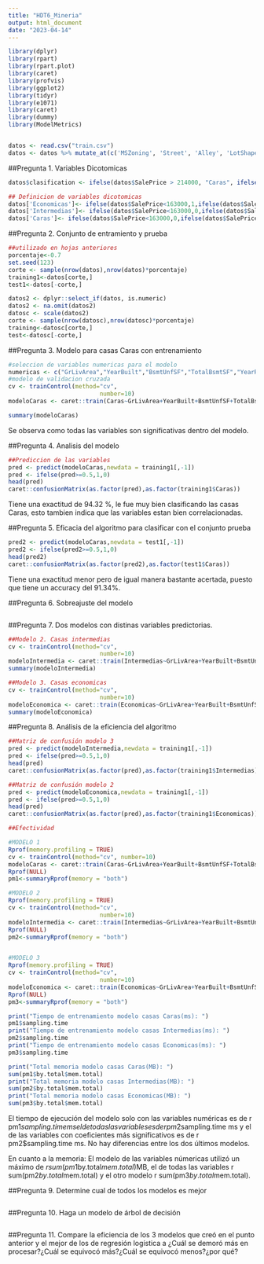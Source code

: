 ```yaml
---
title: "HDT6_Mineria"
output: html_document
date: "2023-04-14"
---
```


```r
library(dplyr)
library(rpart)
library(rpart.plot)
library(caret)
library(profvis)
library(ggplot2)
library(tidyr)
library(e1071)
library(caret)
library(dummy)
library(ModelMetrics)


datos <- read.csv("train.csv")
datos <- datos %>% mutate_at(c('MSZoning', 'Street', 'Alley', 'LotShape', 'LandContour', 'Utilities', 'LotConfig', 'LandSlope', 'Condition2', 'RoofMatl', 'Exterior2nd', 'Electrical'),as.factor)
```

##Pregunta 1. Variables Dicotomicas

```r
datos$clasification <- ifelse(datos$SalePrice > 214000, "Caras", ifelse(datos$SalePrice>163000, "Intemedias", "Economicas"))

## Definicion de variables dicotomicas
datos['Economicas']<- ifelse(datos$SalePrice<163000,1,ifelse(datos$SalePrice>=163000 & datos$SalePrice<214000,0,0))
datos['Intermedias']<- ifelse(datos$SalePrice<163000,0,ifelse(datos$SalePrice>=163000 & datos$SalePrice<214000,1,0))
datos['Caras']<- ifelse(datos$SalePrice<163000,0,ifelse(datos$SalePrice>=163000 & datos$SalePrice<214000,0,1))

```

##Pregunta 2. Conjunto de entramiento y prueba

```r
##utilizado en hojas anteriores
porcentaje<-0.7
set.seed(123)
corte <- sample(nrow(datos),nrow(datos)*porcentaje)
training1<-datos[corte,]
test1<-datos[-corte,]

datos2 <- dplyr::select_if(datos, is.numeric)
datos2 <- na.omit(datos2)
datosc <- scale(datos2)
corte <- sample(nrow(datosc),nrow(datosc)*porcentaje)
training<-datosc[corte,]
test<-datosc[-corte,]

```

##Pregunta 3. Modelo para casas Caras con entrenamiento

```r
#seleccion de variables numericas para el modelo
numericas <- c("GrLivArea","YearBuilt","BsmtUnfSF","TotalBsmtSF","YearRemodAdd", "LotArea", "Caras")
#modelo de validacion cruzada
cv <- trainControl(method="cv", 
                          number=10)
modeloCaras <- caret::train(Caras~GrLivArea+YearBuilt+BsmtUnfSF+TotalBsmtSF+YearRemodAdd+LotArea, data=training1,method="glm", family = binomial, trControl = cv)

summary(modeloCaras)
```

Se observa como todas las variables son significativas dentro del modelo.

##Pregunta 4. Analisis del modelo

```r
##Prediccion de las variables
pred <- predict(modeloCaras,newdata = training1[,-1])
pred <- ifelse(pred>=0.5,1,0)
head(pred)
caret::confusionMatrix(as.factor(pred),as.factor(training1$Caras))
```

Tiene una exactitud de 94.32 %, le fue muy bien clasificando las casas Caras, esto tambien indica que las variables estan bien correlacionadas.

##Pregunta 5. Eficacia del algoritmo para clasificar con el conjunto prueba

```r
pred2 <- predict(modeloCaras,newdata = test1[,-1])
pred2 <- ifelse(pred2>=0.5,1,0)
head(pred2)
caret::confusionMatrix(as.factor(pred2),as.factor(test1$Caras))

```

Tiene una exactitud menor pero de igual manera bastante acertada, puesto que tiene un accuracy del 91.34%.


##Pregunta 6. Sobreajuste del modelo

```r

```

##Pregunta 7. Dos modelos con distinas variables predictorias.

```r
##Modelo 2. Casas intermedias
cv <- trainControl(method="cv", 
                          number=10)
modeloIntermedia <- caret::train(Intermedias~GrLivArea+YearBuilt+BsmtUnfSF+TotalBsmtSF+YearRemodAdd+LotArea, data=training1,method="glm", family = binomial, trControl = cv)
summary(modeloIntermedia)
```

```r
##Modelo 3. Casas economicas
cv <- trainControl(method="cv", 
                          number=10)
modeloEconomica <- caret::train(Economicas~GrLivArea+YearBuilt+BsmtUnfSF+TotalBsmtSF+YearRemodAdd+LotArea, data=training1,method="glm", family = binomial, trControl = cv)
summary(modeloEconomica)
```

##Pregunta 8. Análisis de la eficiencia del algoritmo

```r
##Matriz de confusión modelo 3
pred <- predict(modeloIntermedia,newdata = training1[,-1])
pred <- ifelse(pred>=0.5,1,0)
head(pred)
caret::confusionMatrix(as.factor(pred),as.factor(training1$Intermedias))
```

```r
##Matriz de confusión modelo 2
pred <- predict(modeloEconomica,newdata = training1[,-1])
pred <- ifelse(pred>=0.5,1,0)
head(pred)
caret::confusionMatrix(as.factor(pred),as.factor(training1$Economicas))
```


```r
##Efectividad

#MODELO 1
Rprof(memory.profiling = TRUE)
cv <- trainControl(method="cv", number=10)
modeloCaras <- caret::train(Caras~GrLivArea+YearBuilt+BsmtUnfSF+TotalBsmtSF+YearRemodAdd+LotArea, data=training1,method="glm", family = binomial, trControl = cv)
Rprof(NULL)
pm1<-summaryRprof(memory = "both")

#MODELO 2
Rprof(memory.profiling = TRUE)
cv <- trainControl(method="cv", 
                          number=10)
modeloIntermedia <- caret::train(Intermedias~GrLivArea+YearBuilt+BsmtUnfSF+TotalBsmtSF+YearRemodAdd+LotArea, data=training1,method="glm", family = binomial, trControl = cv)
Rprof(NULL)
pm2<-summaryRprof(memory = "both")


#MODELO 3
Rprof(memory.profiling = TRUE)
cv <- trainControl(method="cv", 
                          number=10)
modeloEconomica <- caret::train(Economicas~GrLivArea+YearBuilt+BsmtUnfSF+TotalBsmtSF+YearRemodAdd+LotArea, data=training1,method="glm", family = binomial, trControl = cv)
Rprof(NULL)
pm3<-summaryRprof(memory = "both")

print("Tiempo de entrenamiento modelo casas Caras(ms): ")
pm1$sampling.time
print("Tiempo de entrenamiento modelo casas Intermedias(ms): ")
pm2$sampling.time
print("Tiempo de entrenamiento modelo casas Economicas(ms): ")
pm3$sampling.time

print("Total memoria modelo casas Caras(MB): ")
sum(pm1$by.total$mem.total)
print("Total memoria modelo casas Intermedias(MB): ")
sum(pm2$by.total$mem.total)
print("Total memoria modelo casas Economicas(MB): ")
sum(pm3$by.total$mem.total)
```

El tiempo de ejecución del modelo solo con las variables numéricas es de r pm1$sampling.time ms el de todas las variables es de r pm2$sampling.time ms y el de las variables con coeficientes más significativos es de r pm2$sampling.time ms. No hay diferencias entre los dos últimos modelos.

En cuanto a la memoria: El modelo de las variables númericas utilizó un máximo de $r sum(pm1$by.total$mem.total)$MB, el de todas las variables r sum(pm2$by.total$mem.total) y el otro modelo r sum(pm3$by.total$mem.total).



##Pregunta 9. Determine cual de todos los modelos es mejor
```r

```

##Pregunta 10. Haga un modelo de árbol de decisión
```r

```

##Pregunta 11. Compare la eficiencia de los 3 modelos que creó en el punto anterior y el mejor de los de regresión logística a ¿Cuál se demoró más en procesar?¿Cuál se equivocó más?¿Cuál se equivocó menos?¿por qué?




